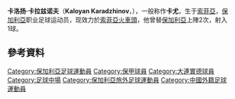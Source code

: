 {{Football player infobox 
|  playername = 卡洛扬·卡拉兹诺夫
|  image = [[File:Karadjinov.jpg|240px]]
|  fullname = Kaloyan Karadzhinov 
|  nickname = ''The dog''<ref>[http://csl.cnsoccer.titan24.com/08-09-05/112185.html 體壇網]{{dead link|date=2017年11月 |bot=InternetArchiveBot |fix-attempted=yes }} 因進球後模仿狗的動作而來。</ref>、卡尤<ref>[http://csl.cnsoccer.titan24.com/08-09-05/112185.html 體壇網]{{dead link|date=2017年11月 |bot=InternetArchiveBot |fix-attempted=yes }} 為方便稱呼，大連隊友把名字簡化為「卡尤」。</ref>
|  dateofbirth = {{Birth date and age|1977|1|25|df=y}} 
|  cityofbirth = [[索菲亞|索菲亞]] 
|  countryofbirth = [[保加利亞|保加利亞]] 
|  height = {{height|m=1.94}}
|  currentclub  = [[大連海昌國際|大連海昌國際]] 
|  clubnumber = 4 
|  position = [[中場|中場]] 
|  youthyears = 1988-96
|  youthclubs = [[索菲亞火車頭足球俱樂部|索菲亞火車頭]]
|  years = 1996-01<br/>2002-04<br/>2005-07<br/>2008<br>2008<br/>2009-
|  clubs = 科斯汀布羅德<br/>博博夫尼度亞明約爾<br/>[[索菲亞火車頭足球俱樂部|索菲亞火車頭]]<br/>[[大連海昌國際|大連海昌國際]] <br>[[博特夫足球俱樂部|貝迪夫]]<br/>[[索菲亞火車頭足球俱樂部|索菲亞火車頭]]
|  caps(goals) = <br/>36 (8)<br/>54 (10)<br>1(0)<br>11 (0)<br>13 (1)
|  nationalyears = 2005-06 
|  nationalteam = [[保加利亞國家足球隊|保加利亞]]
|  nationalcaps(goals) = 2 (1)
|  pcupdate = 2008年4月3日 
|  ntupdate = 2007年1月31日 
}}
'''卡洛扬·卡拉兹诺夫'''（'''Kaloyan Karadzhinov'''，{{bd|1982年|3月28日|catidx=Karadzhinov, Kaloyan}}），一般称作'''卡尤'''，生于[[索菲亞|索菲亞]]，[[保加利亞|保加利亞]]职业足球运动员，现效力於[[索菲亞火車頭足球俱樂部|索菲亞火車頭]]，他曾替[[保加利亞國家足球隊|保加利亞]]上陣2次，射入1球。


==參考資料==
<div class="references-small">
<references />
</div>

{{DEFAULTSORT:Karadzhinov, Kaloyan}}
[[Category:保加利亞足球運動員|Category:保加利亞足球運動員]]
[[Category:保甲球員|Category:保甲球員]]
[[Category:大連實德球員|Category:大連實德球員]]
[[Category:足球中場|Category:足球中場]]
[[Category:保加利亞旅外足球運動員|Category:保加利亞旅外足球運動員]]
[[Category:中國外籍足球運動員|Category:中國外籍足球運動員]]
